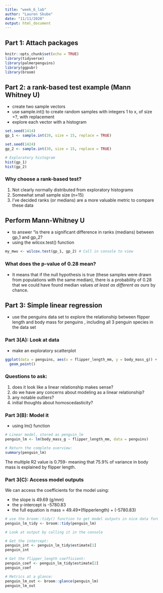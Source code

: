 ```yaml
---
title: "week_6_lab"
author: "Lauren Skube"
date: "11/11/2020"
output: html_document
---
```


## Part 1: Attach packages

```r
knitr::opts_chunk$set(echo = TRUE)
library(tidyverse)
library(palmerpenguins)
library(ggpubr)
library(broom)
```

## Part 2: a rank-based test example (Mann Whitney U)
- create two sample vectors 
- use sample.int() to create random samples with integers 1 to x, of size =?, with replacement
- explore each vector with a histogram 
```r
set.seed(1414)
gp_1 <- sample.int(20, size = 15, replace = TRUE)

set.seed(1424)
gp_2 <- sample.int(30, size = 15, replace = TRUE)

# Exploratory histogram 
hist(gp_1)
hist(gp_2)

```

### Why choose a rank-based test? 

1. Not clearly normally distributed from exploratory histograms 
2. Somewhat small sample size (n=15)
3. I've decided ranks (or medians) are a more valuable metric to compare these data 

## Perform Mann-Whitney U 
- to answer "is there a significant difference in ranks (medians) between gp_1 and gp_2? 
- using the wilcox.test() function 

```r
my_mwu <- wilcox.test(gp_1, gp_2) # Call in console to view 
```


### What does the p-value of 0.28 mean? 

- It means that if the null hypothesis is true (these samples were drawn from populations with the same median), there is a probability of 0.28 that we could have found median values *at least as different as ours* by chance.

## Part 3: Simple linear regression 
- use the penguins data set to explore the relationship between flipper length and body mass for penguins , including all 3 penguin species in the data set 

### Part 3(A): Look at data 
- make an exploratory scatterplot 

```r
ggplot(data = penguins, aes(x = flipper_length_mm, y = body_mass_g)) +
  geom_point()
```
### Questions to ask: 

1. does it look like a linear relationship makes sense? 
2. do we have any concerns about modeling as a linear relationship? 
3. any notable outliers? 
4. initial thoughts about homoscedasticity? 

### Part 3(B): Model it 
- using lm() function 

```r
# Linear model, stored as penguin_lm 
penguin_lm <- lm(body_mass_g ~ flipper_length_mm, data = penguins)

# Return the complete overview: 
summary(penguin_lm)
```
The multiple R2 value is 0.759- meaning that 75.9% of variance in body mass is explained by flipper length. 

### Part 3(C): Access model outputs

We can access the coefficients for the model using: 

- the slope is 49.69 (g/mm)
- the y-intercept is -5780.83
- the full equation is mass = 49.49*(flipperlength) + (-5780.83)


```r
# use the broom::tidy() function to get model outputs in nice data format 
penguin_lm_tidy <- broom::tidy(penguin_lm)

# Look at output by calling it in the console 

# Get the intercept: 
penguin_int <- penguin_lm_tidy$estimate[1]
penguin_int

# Get the flipper_length coefficient: 
penguin_coef <- penguin_lm_tidy$estimate[2]
penguin_coef

# Metrics at a glance: 
penguin_lm_out <- broom::glance(penguin_lm)
penguin_lm_out
  

```



